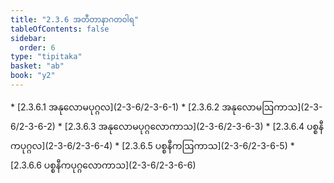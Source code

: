 ```yaml
---
title: "2.3.6 အတီတာနာဂတဝါရ"
tableOfContents: false
sidebar:
  order: 6
type: "tipitaka"
basket: "ab"
book: "y2"
---
```



<DynamicBreadcrumb />



<TableOfContents book="y2" section="2.3.6">
* [2.3.6.1 အနုလောမပုဂ္ဂလ](2-3-6/2-3-6-1)
* [2.3.6.2 အနုလောမဩကာသ](2-3-6/2-3-6-2)
* [2.3.6.3 အနုလောမပုဂ္ဂလောကာသ](2-3-6/2-3-6-3)
* [2.3.6.4 ပစ္စနီကပုဂ္ဂလ](2-3-6/2-3-6-4)
* [2.3.6.5 ပစ္စနီကဩကာသ](2-3-6/2-3-6-5)
* [2.3.6.6 ပစ္စနီကပုဂ္ဂလောကာသ](2-3-6/2-3-6-6)
</TableOfContents>